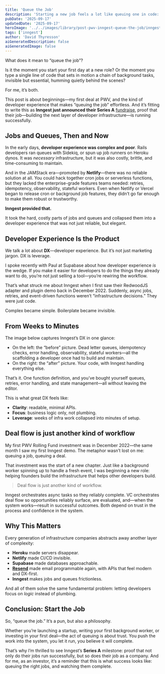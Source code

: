 ```yaml
---
title: 'Queue the Job'
description: 'Starting a new job feels a lot like queuing one in code: you push the work into the system, trust it will run, and wait for the result. For me, “queue the job” is both a personal milestone—my first deal at PWV—and a reflection on how developer experience is transforming jobs and queues. From the brittle complexity of Sidekiq and Heroku dynos to the elegance of Inngest’s one-line functions, this is about how infrastructure evolves, and why DX is leverage.'
pubDate: '2025-09-17'
updatedDate: '2025-09-17'
heroImage: '../../images/library/post-pwv-inngest-queue-the-job/inngest-queue-the-job.jpg'
tags: ['inngest']
author: 'David Thyresson'
aiGeneratedDescription: false
aiGeneratedImage: false
---
```



What does it mean to “queue the job”?

Is it the moment you start your first day at a new role? Or the moment you type a single line of code that sets in motion a chain of background tasks, invisible but essential, humming quietly behind the scenes?

For me, it’s both.

This post is about beginnings—my first deal at PWV, and the kind of developer experience that makes “queuing the job” effortless. And it’s fitting to write this as **Inngest just announced their Series A** [fundraise](https://www.inngest.com/blog/announcing-inngest-series-a), proof that their job—building the next layer of developer infrastructure—is running successfully.

## Jobs and Queues, Then and Now

In the early days, **developer experience was complex and poor**. Rails developers ran queues with Sidekiq, or spun up job runners on Heroku dynos. It was _necessary_ infrastructure, but it was also costly, brittle, and time-consuming to maintain.

And in the JAMStack era—promoted by **Netlify**—there was no reliable solution at all. You could hack together cron jobs or serverless functions, but they lacked the enterprise-grade features teams needed: retries, idempotency, observability, stateful workers. Even when Netlify or Vercel began to release cron or background job features, they didn’t go far enough to make them robust or trustworthy.

**Inngest provided that.**

It took the hard, costly parts of jobs and queues and collapsed them into a developer experience that was not just reliable, but elegant.

## Developer Experience Is the Product

We talk a lot about **DX**—developer experience. But it’s not just marketing jargon. DX is leverage.

I spoke recently with Paul at Supabase about how developer experience _is_ the wedge. If you make it easier for developers to do the things they already want to do, you’re not just selling a tool—you’re rewiring the workflow.

That’s what struck me about Inngest when I first saw their RedwoodJS adapter and plugin demo back in December 2022. Suddenly, async jobs, retries, and event-driven functions weren’t “infrastructure decisions.” They were just code.

Complex became simple.
Boilerplate became invisible.

## From Weeks to Minutes

The image below captures Inngest’s DX in one glance:

<MarkdownPostImage
  path="post-pwv-inngest-queue-the-job/inngest-queue-the-job.jpg"
  alt="Inngest Queue the Job"
  class="shadow-lg"
/>

- On the left: the “before” picture. Dead letter queues, idempotency checks, error handling, observability, stateful workers—all the scaffolding a developer once had to build and maintain.
- On the right: the “after” picture. Your code, with Inngest handling everything else.

That’s it. One function definition, and you’ve bought yourself queues, retries, error handling, and state management—all without leaving the editor.

This is what great DX feels like:

- **Clarity**: readable, minimal APIs.
- **Focus**: business logic only, not plumbing.
- **Leverage**: weeks of infra work collapsed into minutes of setup.

## Deal flow is just another kind of workflow

My first PWV Rolling Fund investment was in December 2022—the same month I saw my first Inngest demo. The metaphor wasn’t lost on me: queuing a job, queuing a deal.

That investment was the start of a new chapter. Just like a background worker spinning up to handle a fresh event, I was beginning a new role: helping founders build the infrastructure that helps other developers build.

> Deal flow is just another kind of workflow.

Inngest orchestrates async tasks so they reliably complete. VC orchestrates deal flow so opportunities reliably surface, are evaluated, and—when the system works—result in successful outcomes. Both depend on trust in the process and confidence in the system.

## Why This Matters

Every generation of infrastructure companies abstracts away another layer of complexity:

- **Heroku** made servers disappear.
- **Netlify** made CI/CD invisible.
- **Supabase** made databases approachable.
- **[Resend](https://resend.com)** made email programmable again, with APIs that feel modern and DX-first.
- **Inngest** makes jobs and queues frictionless.

And all of them solve the same fundamental problem: letting developers focus on _logic_ instead of plumbing.

## Conclusion: Start the Job

So, “queue the job.”
It’s a pun, but also a philosophy.

Whether you’re launching a startup, writing your first background worker, or investing in your first deal—the act of queuing is about trust. You push the work into the system, you let it run, you believe it will complete.

That’s why I’m thrilled to see Inngest’s **Series A** milestone: proof that not only do their jobs run successfully, but so does their job as a company. And for me, as an investor, it’s a reminder that this is what success looks like: queuing the right jobs, and watching them complete.
